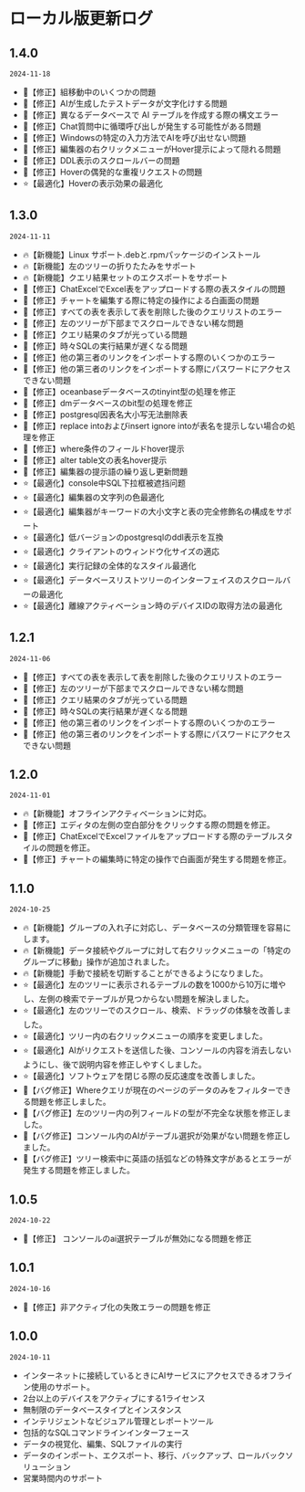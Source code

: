 # ローカル版更新ログ

## 1.4.0
`2024-11-18`
- 🐞【修正】組移動中のいくつかの問題
- 🐞【修正】AIが生成したテストデータが文字化けする問題
- 🐞【修正】異なるデータベースで AI テーブルを作成する際の構文エラー
- 🐞【修正】Chat質問中に循環呼び出しが発生する可能性がある問題
- 🐞【修正】Windowsの特定の入力方法でAIを呼び出せない問題
- 🐞【修正】編集器の右クリックメニューがHover提示によって隠れる問題
- 🐞【修正】DDL表示のスクロールバーの問題
- 🐞【修正】Hoverの偶発的な重複リクエストの問題
- ⭐【最適化】Hoverの表示効果の最適化

## 1.3.0
`2024-11-11`
- 🔥【新機能】Linux サポート.debと.rpmパッケージのインストール
- 🔥【新機能】左のツリーの折りたたみをサポート
- 🔥【新機能】クエリ結果セットのエクスポートをサポート
- 🐞【修正】ChatExcelでExcel表をアップロードする際の表スタイルの問題
- 🐞【修正】チャートを編集する際に特定の操作による白画面の問題
- 🐞【修正】すべての表を表示して表を削除した後のクエリリストのエラー
- 🐞【修正】左のツリーが下部までスクロールできない稀な問題
- 🐞【修正】クエリ結果のタブが光っている問題
- 🐞【修正】時々SQLの実行結果が遅くなる問題
- 🐞【修正】他の第三者のリンクをインポートする際のいくつかのエラー
- 🐞【修正】他の第三者のリンクをインポートする際にパスワードにアクセスできない問題
- 🐞【修正】oceanbaseデータベースのtinyint型の処理を修正
- 🐞【修正】dmデータベースのbit型の処理を修正
- 🐞【修正】postgresql因表名大小写无法删除表
- 🐞【修正】replace intoおよびinsert ignore intoが表名を提示しない場合の処理を修正
- 🐞【修正】where条件のフィールドhover提示
- 🐞【修正】alter table文の表名hover提示
- 🐞【修正】編集器の提示語の繰り返し更新問題
- ⭐【最適化】console中SQL下拉框被遮挡问题
- ⭐【最適化】編集器の文字列の色最適化
- ⭐【最適化】編集器がキーワードの大小文字と表の完全修飾名の構成をサポート
- ⭐【最適化】低バージョンのpostgresqlのddl表示を互換
- ⭐【最適化】クライアントのウィンドウ化サイズの適応
- ⭐【最適化】実行記録の全体的なスタイル最適化
- ⭐【最適化】データベースリストツリーのインターフェイスのスクロールバーの最適化
- ⭐【最適化】離線アクティベーション時のデバイスIDの取得方法の最適化


## 1.2.1
`2024-11-06`
- 🐞【修正】すべての表を表示して表を削除した後のクエリリストのエラー
- 🐞【修正】左のツリーが下部までスクロールできない稀な問題
- 🐞【修正】クエリ結果のタブが光っている問題
- 🐞【修正】時々SQLの実行結果が遅くなる問題
- 🐞【修正】他の第三者のリンクをインポートする際のいくつかのエラー
- 🐞【修正】他の第三者のリンクをインポートする際にパスワードにアクセスできない問題

## 1.2.0
`2024-11-01`
- 🔥【新機能】オフラインアクティベーションに対応。
- 🐞【修正】エディタの左側の空白部分をクリックする際の問題を修正。
- 🐞【修正】ChatExcelでExcelファイルをアップロードする際のテーブルスタイルの問題を修正。
- 🐞【修正】チャートの編集時に特定の操作で白画面が発生する問題を修正。

## 1.1.0
`2024-10-25`
- 🔥【新機能】グループの入れ子に対応し、データベースの分類管理を容易にします。
- 🔥【新機能】データ接続やグループに対して右クリックメニューの「特定のグループに移動」操作が追加されました。
- 🔥【新機能】手動で接続を切断することができるようになりました。
- ⭐【最適化】左のツリーに表示されるテーブルの数を1000から10万に増やし、左側の検索でテーブルが見つからない問題を解決しました。
- ⭐【最適化】左のツリーでのスクロール、検索、ドラッグの体験を改善しました。
- ⭐【最適化】ツリー内の右クリックメニューの順序を変更しました。
- ⭐【最適化】AIがリクエストを送信した後、コンソールの内容を消去しないようにし、後で説明内容を修正しやすくしました。
- ⭐【最適化】ソフトウェアを閉じる際の反応速度を改善しました。
- 🐞【バグ修正】Whereクエリが現在のページのデータのみをフィルターできる問題を修正しました。
- 🐞【バグ修正】左のツリー内の列フィールドの型が不完全な状態を修正しました。
- 🐞【バグ修正】コンソール内のAIがテーブル選択が効果がない問題を修正しました。
- 🐞【バグ修正】ツリー検索中に英語の括弧などの特殊文字があるとエラーが発生する問題を修正しました。

## 1.0.5
`2024-10-22`
- 🐞【修正】 コンソールのai選択テーブルが無効になる問題を修正


## 1.0.1
`2024-10-16`
- 🐞【修正】非アクティブ化の失敗エラーの問題を修正


## 1.0.0

`2024-10-11`
- インターネットに接続しているときにAIサービスにアクセスできるオフライン使用のサポート。
- 2台以上のデバイスをアクティブにする1ライセンス
- 無制限のデータベースタイプとインスタンス
- インテリジェントなビジュアル管理とレポートツール
- 包括的なSQLコマンドラインインターフェース
- データの視覚化、編集、SQLファイルの実行
- データのインポート、エクスポート、移行、バックアップ、ロールバックソリューション
- 営業時間内のサポート
